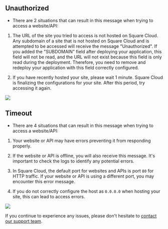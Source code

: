 ## Unauthorized

- There are 2 situations that can result in this message when trying to access a website/API:

1. The URL of the site you tried to access is not hosted on Square Cloud. Any subdomain of a site that is not hosted on Square Cloud and is attempted to be accessed will receive the message "Unauthorized". If you added the "SUBDOMAIN" field after deploying your application, this field will not be read, and the URL will not exist because this field is only read during the deployment. Therefore, you need to remove and redeploy your application with this field correctly configured.

2. If you have recently hosted your site, please wait 1 minute. Square Cloud is finalizing the configurations for your site. After this period, try accessing it again.

<Frame>
  <img src="/images/articles/cloudflare/unauthorized-dns.png" style={{ borderRadius: '0.2rem' }} />
</Frame>

## Timeout

- There are 4 situations that can result in this message when trying to access a website/API:

1. Your website or API may have errors preventing it from responding properly.

2. If the website or API is offline, you will also receive this message. It's important to check the logs to identify any potential errors.

3. In Square Cloud, the default port for websites and APIs is port `80` for HTTP traffic. If your website or API is using a different port, you may encounter this error message.

4. If you do not correctly configure the host as `0.0.0.0` when hosting your site, this can lead to access errors.

<Frame>
  <img src="/images/articles/cloudflare/timeout.png" style={{ borderRadius: '0.2rem' }} />
</Frame>

If you continue to experience any issues, please don't hesitate to [contact our support team](/company/support).
